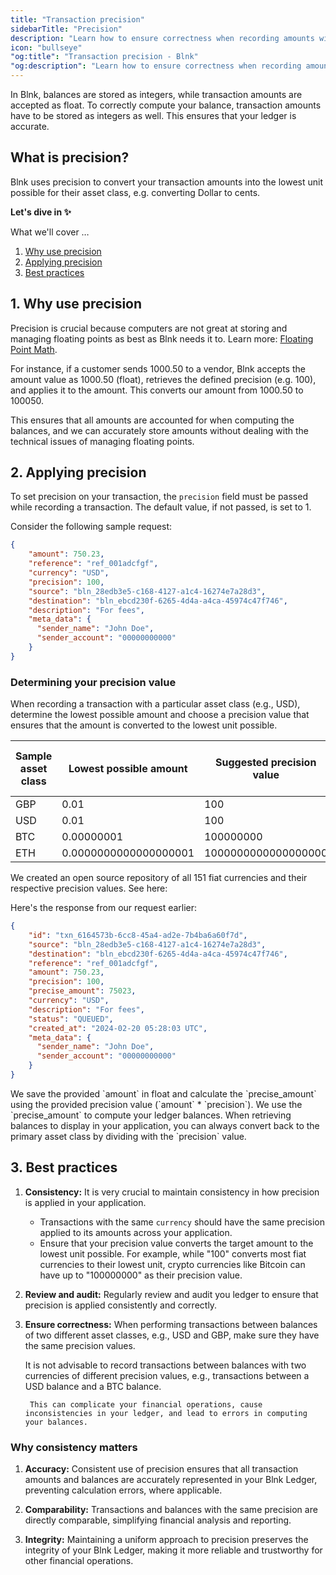 ```yaml
---
title: "Transaction precision"
sidebarTitle: "Precision"
description: "Learn how to ensure correctness when recording amounts with floating points in your Blnk Ledger"
icon: "bullseye"
"og:title": "Transaction precision - Blnk"
"og:description": "Learn how to ensure correctness when recording amounts with floating points in your Blnk Ledger"
---
```



In Blnk, balances are stored as integers, while transaction amounts are accepted as float. To correctly compute your balance, transaction amounts have to be stored as integers as well. This ensures that your ledger is accurate.

## What is precision?

Blnk uses precision to convert your transaction amounts into the lowest unit possible for their asset class, e.g. converting Dollar to cents. 

**Let's dive in ✨**

What we'll cover …

1. [Why use precision](#1-why-use-precision)
2. [Applying precision](#2-applying-precision)
3. [Best practices](#3-best-practices)

## 1. Why use precision

Precision is crucial because computers are not great at storing and managing floating points as best as Blnk needs it to. Learn more: [Floating Point Math](https://0.30000000000000004.com/).

For instance, if a customer sends 1000.50 to a vendor, Blnk accepts the amount value as 1000.50 (float), retrieves the defined precision (e.g. 100), and applies it to the amount. This converts our amount from 1000.50 to 100050.

This ensures that all amounts are accounted for when computing the balances, and we can accurately store amounts without dealing with the technical issues of managing floating points.

## 2. Applying precision

To set precision on your transaction, the `precision` field must be passed while recording a transaction. The default value, if not passed, is set to 1.

Consider the following sample request:

```json Request
{
    "amount": 750.23,
    "reference": "ref_001adcfgf",
    "currency": "USD",
    "precision": 100,
    "source": "bln_28edb3e5-c168-4127-a1c4-16274e7a28d3",
    "destination": "bln_ebcd230f-6265-4d4a-a4ca-45974c47f746",
    "description": "For fees",
    "meta_data": {
      "sender_name": "John Doe",
      "sender_account": "00000000000"
    }
}
```

### Determining your precision value

When recording a transaction with a particular asset class (e.g., USD), determine the lowest possible amount and choose a precision value that ensures that the amount is converted to the lowest unit possible.

| Sample asset class | Lowest possible amount | Suggested precision value | Lowest unit to be stored
| --- | --- | --- | ---
| GBP | 0.01 | 100 | 1
| USD | 0.01 | 100 | 1
| BTC | 0.00000001 | 100000000 | 1
| ETH | 0.0000000000000000001 | 1000000000000000000 | 1

We created an open source repository of all 151 fiat currencies and their respective precision values. See here:

<CardGroup>
    <Card title="List of fiat currencies and their precision values" iconType="duotone" icon="dollar-sign" href="https://github.com/blnkfinance/blnk-assets"></Card>
</CardGroup>

Here's the response from our request earlier:

```json Response
{
    "id": "txn_6164573b-6cc8-45a4-ad2e-7b4ba6a60f7d",
    "source": "bln_28edb3e5-c168-4127-a1c4-16274e7a28d3",
    "destination": "bln_ebcd230f-6265-4d4a-a4ca-45974c47f746",
    "reference": "ref_001adcfgf",
    "amount": 750.23,
    "precision": 100,
    "precise_amount": 75023,
    "currency": "USD",
    "description": "For fees",
    "status": "QUEUED",
    "created_at": "2024-02-20 05:28:03 UTC",
    "meta_data": {
      "sender_name": "John Doe",
      "sender_account": "00000000000"
    }
}
```

<Info>
    We save the provided `amount` in float and calculate the `precise_amount` using the provided precision value (`amount` * `precision`). We use the `precise_amount` to compute your ledger balances.
</Info>

<Tip>
    When retrieving balances to display in your application, you can always convert back to the primary asset class by dividing with the `precision` value.
</Tip>

## 3. Best practices

1. **Consistency:** It is very crucial to maintain consistency in how precision is applied in your application. 
    - Transactions with the same `currency` should have the same precision applied to its amounts across your application. 
    - Ensure that your precision value converts the target amount to the lowest unit possible. For example, while "100" converts most fiat currencies to their lowest unit, crypto currencies like Bitcoin can have up to "100000000" as their precision value.

2. **Review and audit:** Regularly review and audit you ledger to ensure that precision is applied consistently and correctly.

3. **Ensure correctness:** When performing transactions between balances of two different asset classes, e.g., USD and GBP, make sure they have the same precision values.

    <Warning>   
        It is not advisable to record transactions between balances with two currencies of different precision values, e.g., transactions between a USD balance and a BTC balance.

        This can complicate your financial operations, cause inconsistencies in your ledger, and lead to errors in computing your balances.
    </Warning>

### Why consistency matters

1. **Accuracy:** Consistent use of precision ensures that all transaction amounts and balances are accurately represented in your Blnk Ledger, preventing calculation errors, where applicable.

2. **Comparability:** Transactions and balances with the same precision are directly comparable, simplifying financial analysis and reporting.

3. **Integrity:** Maintaining a uniform approach to precision preserves the integrity of your Blnk Ledger, making it more reliable and trustworthy for other financial operations.

<NeedHelp />